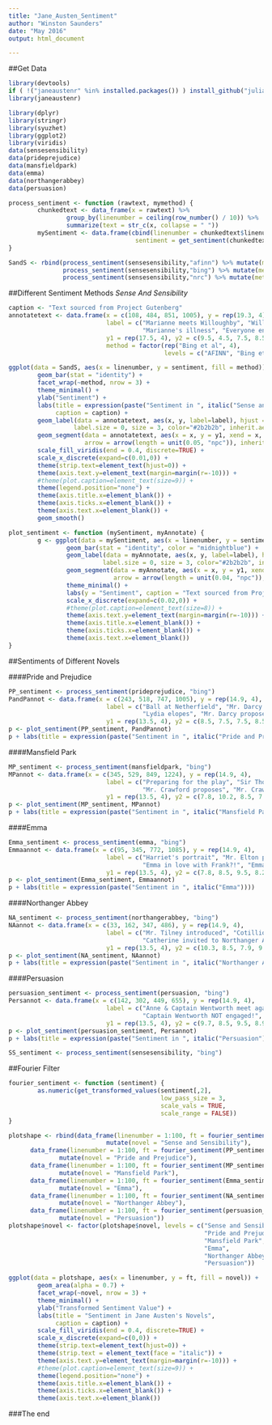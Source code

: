 ```yaml
---
title: "Jane_Austen_Sentiment"
author: "Winston Saunders"
date: "May 2016"
output: html_document

---
```


##Get Data

```r


library(devtools)
if ( !("janeaustenr" %in% installed.packages()) ) install_github("juliasilge/janeaustenr")
library(janeaustenr)

```

```r



library(dplyr)
library(stringr)
library(syuzhet)
library(ggplot2)
library(viridis)
data(sensesensibility)
data(prideprejudice)
data(mansfieldpark)
data(emma)
data(northangerabbey)
data(persuasion)

```

```r


process_sentiment <- function (rawtext, mymethod) {
        chunkedtext <- data_frame(x = rawtext) %>% 
                group_by(linenumber = ceiling(row_number() / 10)) %>% 
                summarize(text = str_c(x, collapse = " "))
        mySentiment <- data.frame(cbind(linenumber = chunkedtext$linenumber, 
                                   sentiment = get_sentiment(chunkedtext$text, method = mymethod)))
}

```

```r

SandS <- rbind(process_sentiment(sensesensibility,"afinn") %>% mutate(method = "AFINN"),
               process_sentiment(sensesensibility,"bing") %>% mutate(method = "Bing et al"),
               process_sentiment(sensesensibility,"nrc") %>% mutate(method = "NRC") )


```

##Different Sentiment Methods _Sense And Sensibility_

```r

caption <- "Text sourced from Project Gutenberg"
annotatetext <- data.frame(x = c(108, 484, 851, 1005), y = rep(19.3, 4), 
                           label = c("Marianne meets Willoughby", "Willoughby is a jerk", 
                                     "Marianne's illness", "Everyone engaged"), 
                           y1 = rep(17.5, 4), y2 = c(9.5, 4.5, 7.5, 8.5),
                           method = factor(rep("Bing et al", 4),
                                           levels = c("AFINN", "Bing et al", "NRC")))

ggplot(data = SandS, aes(x = linenumber, y = sentiment, fill = method)) +
        geom_bar(stat = "identity") + 
        facet_wrap(~method, nrow = 3) +
        theme_minimal() +
        ylab("Sentiment") +
        labs(title = expression(paste("Sentiment in ", italic("Sense and Sensibility"))),
             caption = caption) +
        geom_label(data = annotatetext, aes(x, y, label=label), hjust = 0.5, 
                  label.size = 0, size = 3, color="#2b2b2b", inherit.aes = FALSE) +
        geom_segment(data = annotatetext, aes(x = x, y = y1, xend = x, yend = y2),
                     arrow = arrow(length = unit(0.05, "npc")), inherit.aes = FALSE) +
        scale_fill_viridis(end = 0.4, discrete=TRUE) +
        scale_x_discrete(expand=c(0.01,0)) +
        theme(strip.text=element_text(hjust=0)) +
        theme(axis.text.y=element_text(margin=margin(r=-10))) +
        #theme(plot.caption=element_text(size=9)) +
        theme(legend.position="none") +
        theme(axis.title.x=element_blank()) +
        theme(axis.ticks.x=element_blank()) +
        theme(axis.text.x=element_blank()) + 
        geom_smooth()

```

```r

plot_sentiment <- function (mySentiment, myAnnotate) {
        g <- ggplot(data = mySentiment, aes(x = linenumber, y = sentiment)) +
                geom_bar(stat = "identity", color = "midnightblue") + 
                geom_label(data = myAnnotate, aes(x, y, label=label), hjust = 0.5, 
                          label.size = 0, size = 3, color="#2b2b2b", inherit.aes = FALSE) +
                geom_segment(data = myAnnotate, aes(x = x, y = y1, xend = x, yend = y2),
                             arrow = arrow(length = unit(0.04, "npc")), inherit.aes = FALSE) +
                theme_minimal() +
                labs(y = "Sentiment", caption = "Text sourced from Project Gutenberg") +
                scale_x_discrete(expand=c(0.02,0)) +
                #theme(plot.caption=element_text(size=8)) +
                theme(axis.text.y=element_text(margin=margin(r=-10))) +
                theme(axis.title.x=element_blank()) +
                theme(axis.ticks.x=element_blank()) +
                theme(axis.text.x=element_blank())
}

```

##Sentiments of Different Novels

####Pride and Prejudice

```r

PP_sentiment <- process_sentiment(prideprejudice, "bing")
PandPannot <- data.frame(x = c(243, 518, 747, 1005), y = rep(14.9, 4), 
                           label = c("Ball at Netherfield", "Mr. Darcy proposes", 
                                     "Lydia elopes", "Mr. Darcy proposes again"), 
                           y1 = rep(13.5, 4), y2 = c(8.5, 7.5, 7.5, 8.5))
p <- plot_sentiment(PP_sentiment, PandPannot)
p + labs(title = expression(paste("Sentiment in ", italic("Pride and Prejudice"))))


```

####Mansfield Park

```r


MP_sentiment <- process_sentiment(mansfieldpark, "bing")
MPannot <- data.frame(x = c(345, 529, 849, 1224), y = rep(14.9, 4), 
                           label = c("Preparing for the play", "Sir Thomas returns", 
                                     "Mr. Crawford proposes", "Mr. Crawford's scandal"), 
                           y1 = rep(13.5, 4), y2 = c(7.8, 10.2, 8.5, 7.5))
p <- plot_sentiment(MP_sentiment, MPannot)
p + labs(title = expression(paste("Sentiment in ", italic("Mansfield Park"))))

```

####Emma

```r

Emma_sentiment <- process_sentiment(emma, "bing")
Emmaannot <- data.frame(x = c(95, 345, 772, 1085), y = rep(14.9, 4), 
                           label = c("Harriet's portrait", "Mr. Elton proposes", 
                                     "Emma in love with Frank?!", "Emma is a jerk"), 
                           y1 = rep(13.5, 4), y2 = c(7.8, 8.5, 9.5, 8.2))
p <- plot_sentiment(Emma_sentiment, Emmaannot)
p + labs(title = expression(paste("Sentiment in ", italic("Emma"))))

```

####Northanger Abbey

```r

NA_sentiment <- process_sentiment(northangerabbey, "bing")
NAannot <- data.frame(x = c(33, 162, 347, 486), y = rep(14.9, 4), 
                           label = c("Mr. Tilney introduced", "Cotillion ball", 
                                     "Catherine invited to Northanger Abbey", "Murder?!?!"), 
                           y1 = rep(13.5, 4), y2 = c(10.3, 8.5, 7.9, 9.1))
p <- plot_sentiment(NA_sentiment, NAannot)
p + labs(title = expression(paste("Sentiment in ", italic("Northanger Abbey"))))

```

####Persuasion

```r

persuasion_sentiment <- process_sentiment(persuasion, "bing")
Persannot <- data.frame(x = c(142, 302, 449, 655), y = rep(14.9, 4), 
                           label = c("Anne & Captain Wentworth meet again", "Louisa jumps/falls", 
                                     "Captain Wentworth NOT engaged!", "Captain Wentworth's letter"), 
                           y1 = rep(13.5, 4), y2 = c(9.7, 8.5, 9.5, 8.9))
p <- plot_sentiment(persuasion_sentiment, Persannot)
p + labs(title = expression(paste("Sentiment in ", italic("Persuasion"))))

```


```r
SS_sentiment <- process_sentiment(sensesensibility, "bing")

```

##Fourier Filter

```r

fourier_sentiment <- function (sentiment) {
        as.numeric(get_transformed_values(sentiment[,2], 
                                          low_pass_size = 3,
                                          scale_vals = TRUE,
                                          scale_range = FALSE))
}

```

```r

plotshape <- rbind(data_frame(linenumber = 1:100, ft = fourier_sentiment(SS_sentiment)) %>% 
                           mutate(novel = "Sense and Sensibility"),
      data_frame(linenumber = 1:100, ft = fourier_sentiment(PP_sentiment)) %>% 
              mutate(novel = "Pride and Prejudice"),
      data_frame(linenumber = 1:100, ft = fourier_sentiment(MP_sentiment)) %>% 
              mutate(novel = "Mansfield Park"),
      data_frame(linenumber = 1:100, ft = fourier_sentiment(Emma_sentiment)) %>% 
              mutate(novel = "Emma"),
      data_frame(linenumber = 1:100, ft = fourier_sentiment(NA_sentiment)) %>% 
              mutate(novel = "Northanger Abbey"),
      data_frame(linenumber = 1:100, ft = fourier_sentiment(persuasion_sentiment)) %>% 
              mutate(novel = "Persuasion"))
plotshape$novel <- factor(plotshape$novel, levels = c("Sense and Sensibility", 
                                                      "Pride and Prejudice", 
                                                      "Mansfield Park",
                                                      "Emma",
                                                      "Northanger Abbey",
                                                      "Persuasion"))


```

```r

ggplot(data = plotshape, aes(x = linenumber, y = ft, fill = novel)) +
        geom_area(alpha = 0.7) + 
        facet_wrap(~novel, nrow = 3) +
        theme_minimal() +
        ylab("Transformed Sentiment Value") +
        labs(title = "Sentiment in Jane Austen's Novels",
             caption = caption) +
        scale_fill_viridis(end = 0.4, discrete=TRUE) +
        scale_x_discrete(expand=c(0,0)) +
        theme(strip.text=element_text(hjust=0)) +
        theme(strip.text = element_text(face = "italic")) +
        theme(axis.text.y=element_text(margin=margin(r=-10))) +
        #theme(plot.caption=element_text(size=9)) +
        theme(legend.position="none") +
        theme(axis.title.x=element_blank()) +
        theme(axis.ticks.x=element_blank()) +
        theme(axis.text.x=element_blank())


```

###The end